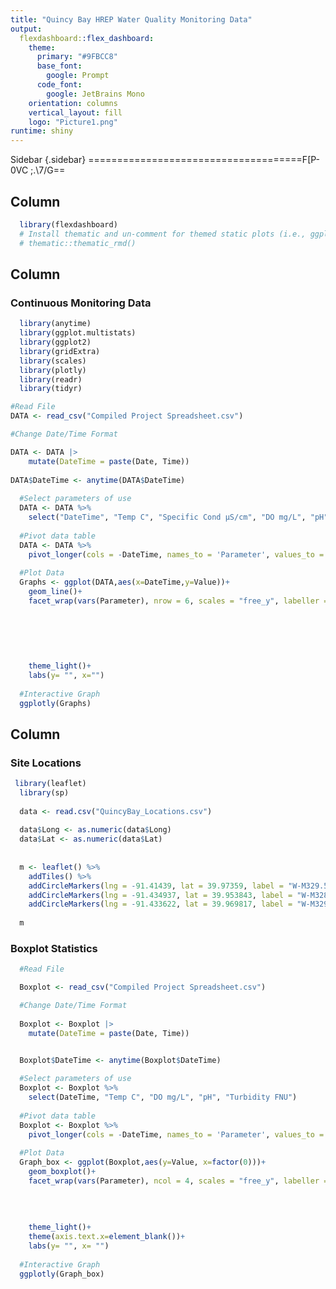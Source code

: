 ```yaml
---
title: "Quincy Bay HREP Water Quality Monitoring Data"
output: 
  flexdashboard::flex_dashboard:
    theme:
      primary: "#9FBCC8"
      base_font:
        google: Prompt
      code_font:
        google: JetBrains Mono
    orientation: columns
    vertical_layout: fill
    logo: "Picture1.png"
runtime: shiny
---
```

Sidebar {.sidebar}
=====================================F[P-0VC ;.\7/G==

Column {data-width=600}
-----------------------------------------------------------------------

```r
  library(flexdashboard)
  # Install thematic and un-comment for themed static plots (i.e., ggplot2)
  # thematic::thematic_rmd()
```

Column {data-width=650}
-----------------------------------------------------------------------

### Continuous Monitoring Data

```r

  library(anytime)
  library(ggplot.multistats)
  library(ggplot2)
  library(gridExtra)
  library(scales)
  library(plotly)
  library(readr)
  library(tidyr)

#Read File
DATA <- read_csv("Compiled Project Spreadsheet.csv")

#Change Date/Time Format

DATA <- DATA |>
    mutate(DateTime = paste(Date, Time))
  
DATA$DateTime <- anytime(DATA$DateTime)
  
  #Select parameters of use
  DATA <- DATA %>% 
    select("DateTime", "Temp C", "Specific Cond µS/cm", "DO mg/L", "pH", "Turbidity FNU", "Depth m")
  
  #Pivot data table
  DATA <- DATA %>% 
    pivot_longer(cols = -DateTime, names_to = 'Parameter', values_to = 'Value' )
  
  #Plot Data
  Graphs <- ggplot(DATA,aes(x=DateTime,y=Value))+
    geom_line()+
    facet_wrap(vars(Parameter), nrow = 6, scales = "free_y", labeller = labeller(Parameter = 
                                                                                   c("DO mg/L" = "Dissolved Oxygen (mg/L)",
                                                                                     "pH" = "pH (none)",
                                                                                     "Specific Cond µS/cm" = "Specific Conductance (µs/cm)",
                                                                                     "Temp C" = "Temperature (C)",
                                                                                     "Turbidity FNU" = "Turbidity (FNU)",
                                                                                     "Depth m" = "Depth (m)")))+
    theme_light()+
    labs(y= "", x="")
  
  #Interactive Graph
  ggplotly(Graphs)

```

Column {data-width=400}
-----------------------------------------------------------------------
    
### Site Locations

```r

 library(leaflet)
  library(sp)
  
  data <- read.csv("QuincyBay_Locations.csv")
  
  data$Long <- as.numeric(data$Long)
  data$Lat <- as.numeric(data$Lat)
  
  
  m <- leaflet() %>% 
    addTiles() %>% 
    addCircleMarkers(lng = -91.41439, lat = 39.97359, label = "W-M329.5Y") %>%
    addCircleMarkers(lng = -91.434937, lat = 39.953843, label = "W-M328.8K") %>% 
    addCircleMarkers(lng = -91.433622, lat = 39.969817, label = "W-M329.8P")
  
  m

```

### Boxplot Statistics

```r
  #Read File

  Boxplot <- read_csv("Compiled Project Spreadsheet.csv")

  #Change Date/Time Format
  
  Boxplot <- Boxplot |>
    mutate(DateTime = paste(Date, Time))

  
  Boxplot$DateTime <- anytime(Boxplot$DateTime)

  #Select parameters of use
  Boxplot <- Boxplot %>% 
    select(DateTime, "Temp C", "DO mg/L", "pH", "Turbidity FNU")
  
  #Pivot data table
  Boxplot <- Boxplot %>% 
    pivot_longer(cols = -DateTime, names_to = 'Parameter', values_to = 'Value' )
  
  #Plot Data
  Graph_box <- ggplot(Boxplot,aes(y=Value, x=factor(0)))+
    geom_boxplot()+
    facet_wrap(vars(Parameter), ncol = 4, scales = "free_y", labeller = labeller(Parameter = 
                                                                                   c("DO mg/L" = "DO (mg/L)",
                                                                                     "pH" = "pH (none)",
                                                                                     "Temp C" = "Temp (C)",
                                                                                     "Turbidity FNU" = "Turbidity (FNU)")))+
    theme_light()+
    theme(axis.text.x=element_blank())+
    labs(y= "", x= "")
  
  #Interactive Graph
  ggplotly(Graph_box)

```


